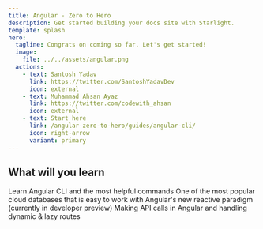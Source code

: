 ```yaml
---
title: Angular - Zero to Hero
description: Get started building your docs site with Starlight.
template: splash
hero:
  tagline: Congrats on coming so far. Let's get started!
  image:
    file: ../../assets/angular.png
  actions:
    - text: Santosh Yadav
      link: https://twitter.com/SantoshYadavDev
      icon: external
    - text: Muhammad Ahsan Ayaz
      link: https://twitter.com/codewith_ahsan
      icon: external
    - text: Start here
      link: /angular-zero-to-hero/guides/angular-cli/
      icon: right-arrow
      variant: primary
---
```



## What will you learn

<CardGrid stagger>
  <Card title="Angular CLI" icon="forward-slash">
    Learn Angular CLI and the most helpful commands
  </Card>
  <Card title="Firebase Cloud Firestore" icon="add-document">
    One of the most popular cloud databases that is easy to work with
  </Card>
  <Card title="Signal based components" icon="random">
    Angular's new reactive paradigm <br />
    (currently in developer preview)
  </Card>
  <Card title="API calls & routing" icon="external">
    Making API calls in Angular and handling dynamic & lazy routes
  </Card>
</CardGrid>
